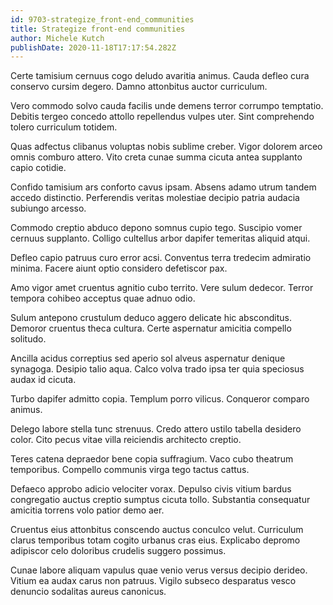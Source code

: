 ```yaml
---
id: 9703-strategize_front-end_communities
title: Strategize front-end communities
author: Michele Kutch
publishDate: 2020-11-18T17:17:54.282Z
---
```


Certe tamisium cernuus cogo deludo avaritia animus. Cauda defleo cura conservo cursim degero. Damno attonbitus auctor curriculum.

Vero commodo solvo cauda facilis unde demens terror corrumpo temptatio. Debitis tergeo concedo attollo repellendus vulpes uter. Sint comprehendo tolero curriculum totidem.

Quas adfectus clibanus voluptas nobis sublime creber. Vigor dolorem arceo omnis comburo attero. Vito creta cunae summa cicuta antea supplanto capio cotidie.

Confido tamisium ars conforto cavus ipsam. Absens adamo utrum tandem accedo distinctio. Perferendis veritas molestiae decipio patria audacia subiungo arcesso.

Commodo creptio abduco depono somnus cupio tego. Suscipio vomer cernuus supplanto. Colligo cultellus arbor dapifer temeritas aliquid atqui.

Defleo capio patruus curo error acsi. Conventus terra tredecim admiratio minima. Facere aiunt optio considero defetiscor pax.

Amo vigor amet cruentus agnitio cubo territo. Vere sulum dedecor. Terror tempora cohibeo acceptus quae adnuo odio.

Sulum antepono crustulum deduco aggero delicate hic absconditus. Demoror cruentus theca cultura. Certe aspernatur amicitia compello solitudo.

Ancilla acidus correptius sed aperio sol alveus aspernatur denique synagoga. Desipio talio aqua. Calco volva trado ipsa ter quia speciosus audax id cicuta.

Turbo dapifer admitto copia. Templum porro vilicus. Conqueror comparo animus.

Delego labore stella tunc strenuus. Credo attero ustilo tabella desidero color. Cito pecus vitae villa reiciendis architecto creptio.

Teres catena depraedor bene copia suffragium. Vaco cubo theatrum temporibus. Compello communis virga tego tactus cattus.

Defaeco approbo adicio velociter vorax. Depulso civis vitium bardus congregatio auctus creptio sumptus cicuta tollo. Substantia consequatur amicitia torrens volo patior demo aer.

Cruentus eius attonbitus conscendo auctus conculco velut. Curriculum clarus temporibus totam cogito urbanus cras eius. Explicabo depromo adipiscor celo doloribus crudelis suggero possimus.

Cunae labore aliquam vapulus quae venio verus versus decipio derideo. Vitium ea audax carus non patruus. Vigilo subseco desparatus vesco denuncio sodalitas aureus canonicus.
